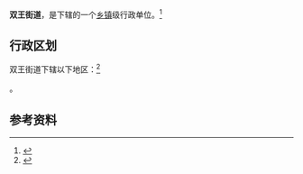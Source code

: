 {{中国乡级行政区|61/05/02/006/000}}

'''双王街道'''，是{{PRC admin/fullname|61/05/02/006/000|3}}下辖的一个[[乡镇|乡镇]]级行政单位。<ref>{{PRC admin/ref sgc|{{PRC admin/parent|61/05/02/006/000}}}}</ref>

== 行政区划 ==

双王街道下辖以下地区：<ref>{{PRC admin/ref sgc|61/05/02/006/000}}</ref>

{{PRC admin/children|61/05/02/006/000}}。

== 参考资料 ==

{{reflist}}

{{行政区划小作品}}
{{PRC admin/navcat|61/05/02/006/000}}